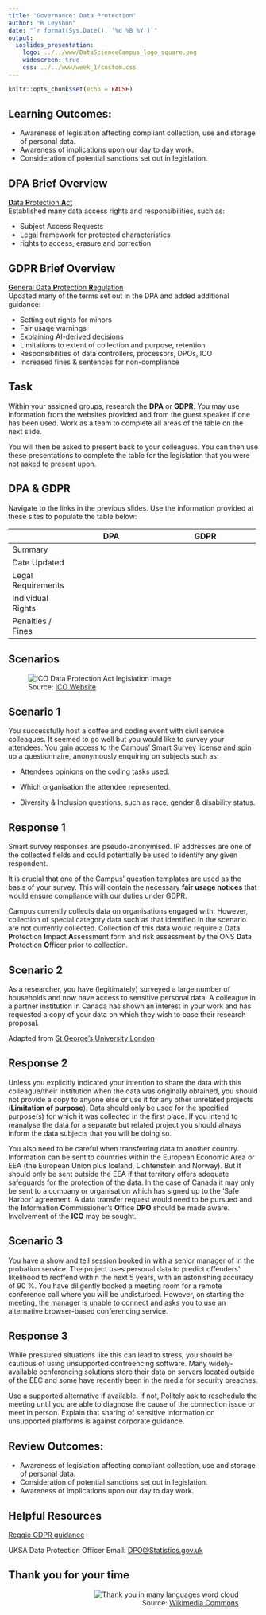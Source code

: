 ```yaml
---
title: 'Governance: Data Protection'
author: "R Leyshon"
date: "`r format(Sys.Date(), '%d %B %Y')`"
output:
  ioslides_presentation:
    logo: ../../www/DataScienceCampus_logo_square.png
    widescreen: true
    css: ../../www/week_1/custom.css
---
```


```r
knitr::opts_chunk$set(echo = FALSE)

```

## Learning Outcomes:

* Awareness of legislation affecting compliant collection, use and storage of personal data.
* Awareness of implications upon our day to day work.
* Consideration of potential sanctions set out in legislation.


## DPA Brief Overview
[**D**ata **P**rotection **A**ct](https://www.gov.uk/data-protection)  
Established many data access rights and responsibilities, such as:

- Subject Access Requests
- Legal framework for protected characteristics
- rights to access, erasure and correction


## GDPR Brief Overview
[**G**eneral **D**ata **P**rotection **R**egulation](https://ico.org.uk/for-organisations/guide-to-data-protection/guide-to-the-general-data-protection-regulation-gdpr/)  
Updated many of the terms set out in the DPA and added additional guidance:

- Setting out rights for minors
- Fair usage warnings
- Explaining AI-derived decisions
- Limitations to extent of collection and purpose, retention
- Responsibilities of data controllers, processors, DPOs, ICO 
- Increased fines & sentences for non-compliance


## Task

Within your assigned groups, research the **DPA** or **GDPR**. You may use information from the websites provided and from the guest speaker if one has been used. Work as a team to complete all areas of the table on the next slide. 

You will then be asked to present back to your colleagues. You can then use these presentations to complete the table for the legislation that you were not asked to present upon.



## DPA & GDPR
Navigate to the links in the previous slides. Use the information provided at these sites to populate the  table below:

+------------------+-----------------------------+----------------------------------+
|                  |**DPA**                      |**GDPR**                          |
+==================+=============================+==================================+
|Summary           |                             |                                  |
|                  |                             |                                  |
+------------------+-----------------------------+----------------------------------+
|Date Updated      |                             |                                  |
|                  |                             |                                  |
+------------------+-----------------------------+----------------------------------+
|Legal Requirements|                             |                                  |
|                  |                             |                                  |
+------------------+-----------------------------+----------------------------------+
|Individual Rights |                             |                                  |
|                  |                             |                                  |
+------------------+-----------------------------+----------------------------------+
|Penalties / Fines |                             |                                  |
|                  |                             |                                  |
+------------------+-----------------------------+----------------------------------+



## Scenarios

<figure>
  <img src="../../www/week_1/books-1000x671.jpg" alt="ICO Data Protection Act legislation image">
  <figcaption>Source: 
    <a href="https://ico.org.uk/for-organisations/data-protection-act-2018/" target="_blank">ICO Website</a>
  </figcaption>
</figure>



## Scenario 1

You successfully host a coffee and coding event with civil service colleagues. It seemed to go well but you would like to survey your attendees. You gain access to the Campus' Smart Survey license and spin up a questionnaire, anonymously enquiring on subjects such as:

* Attendees opinions on the coding tasks used.

* Which organisation the attendee represented.

* Diversity & Inclusion questions, such as race, gender & disability status.


## Response 1

Smart survey responses are pseudo-anonymised. IP addresses are one of the collected fields and could potentially be used to identify any given respondent. 

It is crucial that one of the Campus' question templates are used as the basis of your survey. This will contain the necessary **fair usage notices** that would ensure compliance with our duties under GDPR. 

Campus currently collects data on organisations engaged with. However, collection of special category data such as that identified in the scenario are not currently collected. Collection of this data would require a **D**ata **P**rotection **I**mpact **A**ssessment form and risk assessment by the ONS **D**ata **P**rotection **O**fficer prior to collection.



## Scenario 2

As a researcher, you have (legitimately) surveyed a large number of households and now have access to sensitive personal data. A colleague in a partner institution in Canada has shown an interest in your work and has requested a copy of your data on which they wish to base their research proposal.

Adapted from [St George's University London](https://www.sgul.ac.uk/about/our-professional-services/information-services/information-governance/data-protection/data-protection-scenarios)

## Response 2

Unless you explicitly indicated your intention to share the data with this colleague/their institution when the data was originally obtained, you should not provide a copy to anyone else or use it for any other unrelated projects (**Limitation of purpose**). Data should only be used for the specified purpose(s) for which it was collected in the first place. If you intend to reanalyse the data for a separate but related project you should always inform the data subjects that you will be doing so.

You also need to be careful when transferring data to another country. Information can be sent to countries within the European Economic Area or EEA (the European Union plus Iceland, Lichtenstein and Norway). But it should only be sent outside the EEA if that territory offers adequate safeguards for the protection of the data. In the case of Canada it may only be sent to a company or organisation which has signed up to the ‘Safe Harbor’ agreement. A data transfer request would need to be pursued and the **I**nformation **C**ommissioner's **O**ffice **DPO** should be made aware. Involvement of the **ICO** may be sought.

## Scenario 3

You have a show and tell session booked in with a senior manager of in the probation service. The project uses personal data to predict offenders' likelihood to reoffend within the next 5 years, with an astonishing accuracy of 90 %. You have diligently booked a meeting room for a remote conference call where you will be undisturbed. However, on starting the meeting, the manager is unable to connect and asks you to use an alternative browser-based conferencing service.

## Response 3

While pressured situations like this can lead to stress, you should be cautious of using unsupported confreencing software. Many widely-available ocnferencing solutions store their data on servers located outside of the EEC and some have recently been in the media for security breaches. 

Use a supported alternative if available. If not, Politely ask to reschedule the meeting until you are able to diagnose the cause of the connection issue or meet in person. Explain that sharing of sensitive information on unsupported platforms is against corporate guidance.

## Review Outcomes:

* Awareness of legislation affecting compliant collection, use and storage of personal data.
* Consideration of potential sanctions set out in legislation.
* Awareness of implications upon our day to day work.


## Helpful Resources

[Reggie GDPR guidance](https://intranet.ons.statistics.gov.uk/task/data-protection/undertaking-a-data-protection-impact-assessment/) 


UKSA Data Protection Officer Email: [DPO@Statistics.gov.uk](mailto:DPO@Statistics.gov.uk)


## Thank you for your time

<figure align="right">
  <img src="../../www/week_1/Thank_you_in_many_languages,_b&w.png" alt="Thank you in many languages word cloud">
  <figcaption>Source: 
    <a href="https://commons.wikimedia.org/wiki/File:Thank_you_in_many_languages,_b%26w.png" target="_blank">Wikimedia Commons</a>
  </figcaption>
</figure>


